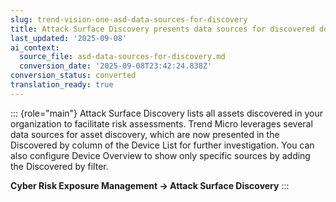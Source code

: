 ```yaml
---
slug: trend-vision-one-asd-data-sources-for-discovery
title: Attack Surface Discovery presents data sources for discovered devices
last_updated: '2025-09-08'
ai_context:
  source_file: asd-data-sources-for-discovery.md
  conversion_date: '2025-09-08T23:42:24.838Z'
conversion_status: converted
translation_ready: true
---
```


::: {role="main"}
Attack Surface Discovery lists all assets discovered in your organization to facilitate risk assessments. Trend Micro leverages several data sources for asset discovery, which are now presented in the Discovered by column of the Device List for further investigation. You can also configure Device Overview to show only specific sources by adding the Discovered by filter.

**Cyber Risk Exposure Management → Attack Surface Discovery**
:::
